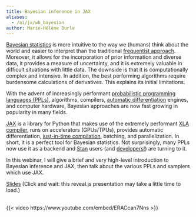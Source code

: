 ```yaml
---
title: Bayesian inference in JAX
aliases:
  - /ai/jx/wb_bayesian
author: Marie-Hélène Burle
---
```


:::{.def}

[Bayesian statistics](https://en.wikipedia.org/wiki/Bayesian_statistics) is more intuitive to the way we (humans) think about the world and easier to interpret than the traditional [frequentist approach](https://en.wikipedia.org/wiki/Frequentist_probability). Moreover, it allows for the incorporation of prior information and diverse data, it provides a measure of uncertainty, and it is extremely valuable in difficult situations with little data. The downside is that it is computationally complex and intensive. In addition, the best performing algorithms require burdensome calculations of derivatives. This explains its initial limitations.

With the advent of increasingly performant [probabilistic programming languages (PPLs)](https://en.wikipedia.org/wiki/Probabilistic_programming), algorithms, compilers, [automatic differentiation](https://en.wikipedia.org/wiki/Automatic_differentiation) engines, and computer hardware, Bayesian approaches are now fast growing in popularity in many fields.

[JAX](https://docs.jax.dev/en/latest/index.html) is a library for Python that makes use of the extremely performant [XLA compiler](https://en.wikipedia.org/wiki/Accelerated_Linear_Algebra), runs on accelerators (GPUs/TPUs), provides automatic differentiation, [just-in-time compilation](https://en.wikipedia.org/wiki/Just-in-time_compilation), batching, and parallelization. In short, it is a perfect tool for Bayesian statistics. Not surprisingly, many PPLs now use it as a backend and [Stan](https://mc-stan.org/) users (and [developers!](https://statmodeling.stat.columbia.edu/2024/09/25/stan-faster-than-jax-on-cpu/)) are turning to it.

In this webinar, I will give a brief and very high-level introduction to Bayesian inference and JAX, then talk about the various PPLs and samplers which use JAX.

:::

[Slides](wb_bayesian_slides.qmd){.btn .btn-outline-primary} [(Click and wait: this reveal.js presentation may take a little time to load.)]{.inlinenote}
<br><br>

{{< video https://www.youtube.com/embed/ERACcan7Nns >}}
